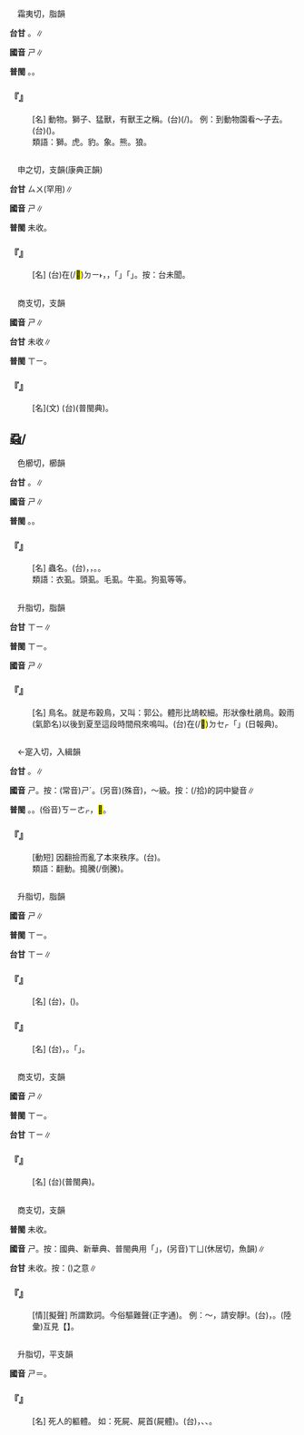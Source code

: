 
=={{ruby|獅|ㄕ}}==

　霜夷切，脂韻

'''台甘''' {{ruby|(文)|ㄙㄨ}}。{{ruby|(語)|ㄙㄞ}}∥

'''國音''' <rt>ㄕ</rt>∥

'''普閩''' {{ruby|(文)|ㄙㄨ}}。{{ruby|(白)|ㄙㄞ}}。

    

==='''『{{ruby|獅|ㄕ}}』'''===
: [名] 動物。獅子、猛獸，有獸王之稱。(台){{ruby|獅|ㄙㄞ}}(/{{ruby|獅|ㄙㄞ}}{{ruby|仔|ㄚ}})。 例：到動物園看～子去。(台){{ruby|來|·ㄌㄞˊ}}{{ruby|去|·ㄎㄧ˪}}{{ruby|動|ㄉㆲ˫}}{{ruby|物|ㆠㄨㆵ ͘}}{{ruby|園|ㄏㆭˊ}}{{ruby|看|ㄎㄨㆩ˪}}{{ruby|獅|ㄙㄞ}}({{ruby|仔|ㄚ}})。
:類語：獅。虎。豹。象。熊。狼。
:
    

=={{ruby|<mark>&#xf9cfe;</mark>|ㄕ}}==

　申之切，支韻(康典正韻)

'''台甘''' <rt>ㄙㄨ</rt>(罕用)∥

'''國音''' <rt>ㄕ</rt>∥

'''普閩''' 未收。

    

==='''『{{ruby|<mark>&#xf9cfe;</mark>|ㄕ}}』'''===
: [名] (台){{ruby|草|ㄘㄠˋ}}{{ruby|本|ㄅㄨㄣˋ}}{{ruby|發|ㄏㄨㄚㆵ}}在(/<mark>&#xf9853;</mark>)<rt>ㄉㄧ˫</rt>{{ruby|海|ㄏㄞˋ}}{{ruby|邊|ㄅㆪ}}，{{ruby|籽|ㄐㄧˋ}}{{ruby|像|ㄑㄧㆧ˫}}{{ruby|/|ㄑㄧㆫ˫}}{{ruby|大|ㄉㄨㄚ˫}}{{ruby|麥|ㆠㆤㆷ ͘}}{{ruby|可|ㄎㄜˋ}}{{ruby|以|ㄧˋ}}{{ruby|做|ㄗㄨㆤ˪}}{{ruby|/|ㄗㄜ˪}}{{ruby|糧|ㄋㄧㄨˊ}}{{ruby|食|ㄒㄧㆵ ͘}}，{{ruby|又|ㄧㄨ˫}}{{ruby|叫|ㄍㄧㄜ˪}}「{{ruby|自|ㄗㄨ˫}}{{ruby|然|ㆢㄧㄢˊ}}{{ruby|/|ㄌㄧㄢˊ}}{{ruby|穀|ㄍㆦㆶ}}」「{{ruby|禹|ㄨˋ}}{{ruby|餘|ㄨˊ}}{{ruby|糧|ㄋㄧㆦˊ}}」。按：台未聞。
    

=={{ruby|絁|ㄕ}}==

　商支切，支韻

'''國音''' <rt>ㄕ</rt>∥

'''台甘''' 未收∥

'''普閩''' <rt>ㄒㄧ</rt>。

    

==='''『{{ruby|絁|ㄕ}}』'''===
: [名](文) (台){{ruby|古|ㄍㆦˋ}}{{ruby|代|ㄉㄞ˫}}{{ruby|丌|ㆤ}}{{ruby|一|ㄐㄧㆵ ͘}}{{ruby|種|ㄐㄧㆲˋ}}{{ruby|粗|ㄘㆦ}}{{ruby|綢|ㄉㄧㄨˊ}}(普閩典)。
    

==蝨/{{ruby|虱|ㄕ}}==

　色櫛切，櫛韻

'''台甘''' {{ruby|(文)|ㄒㄧㆤㆶ}}。{{ruby|(語)|ㄙㄚㆵ}}∥

'''國音''' <rt>ㄕ</rt>∥

'''普閩''' {{ruby|(文)|ㄒㄧㆵ}}。{{ruby|(白)|ㄙㄚㆵ}}。

    

==='''『{{ruby|蝨|ㄕ}}{{ruby|子|·ㄗˇ}}』'''===
: [名] 蟲名。(台){{ruby|寄|ㄍㄧ˪}}{{ruby|生|ㄒㄧㄥ}}{{ruby|在|ㄗㄞ˫}}{{ruby|人|ㆢㄧㄣˊ}}{{ruby|/|ㄌㄧㄣˊ}}{{ruby|體|ㄊㆤˋ}}{{ruby|或|ㄧㄚㆷ ͘}}{{ruby|是|ㄒㄧ˫}}{{ruby|哺|ㄅㆦ˫}}{{ruby|乳|ㆡㄨˋ}}{{ruby|動|ㄉㆲ˫}}{{ruby|物|ㆠㄨㆵ ͘}}，{{ruby|吸|ㄎㄧㆴ}}{{ruby|血|ㄏㄨㆤㆷ}}，{{ruby|傳|ㄊㄨㄢˊ}}{{ruby|染|ㄌㄧㆰˋ}}{{ruby|疾|ㄐㄧㆵ ͘}}{{ruby|病|ㄅㄧㄥ˫}}{{ruby|丌|ㆤ}}{{ruby|害|ㄏㄞ˫}}{{ruby|蟲|ㄊㄧㆲˊ}}。{{ruby|蝨|ㄙㄚㆵ}}{{ruby|母|ㆠㄨˋ}}{{ruby|/|ㆠㄜˋ}}。
:類語：衣虱。頭虱。毛虱。牛虱。狗虱等等。
:
    

=={{ruby|鳲|ㄕ}}==

　升脂切，脂韻

'''台甘''' <rt>ㄒㄧ</rt>∥

'''普閩''' <rt>ㄒㄧ</rt>。

'''國音''' <rt>ㄕ</rt>∥

    

==='''『{{ruby|鳲|ㄕ}}{{ruby|鳩|ㄐㄧㄡ}}』'''===
: [名] 鳥名。就是布穀鳥，又叫：郭公。體形比{{ruby|鵓|ㄅㄛˊ}}鴣較細。形狀像杜鵑鳥。穀雨(氣節名)以後到夏至這段時間飛來鳴叫。(台){{ruby|叫|ㄍㄧㄜ˪}}{{ruby|聲|ㄒㄧㆩ}}{{ruby|聽|ㄊㄧㆩ}}{{ruby|著|ㄉㄧㄜㆷ ͘}}{{ruby|若|ㄋㄚˋ}}{{ruby|親|ㄑㄧㄣ}}{{ruby|像|ㄑㄧㆧ˫}}{{ruby|/|ㄑㄧㆫ˫}}在(/<mark>&#xf9549;</mark>)<rt>ㄉㆤㆷ</rt>{{ruby|催|ㄘㄨㄧ}}{{ruby|農|ㄌㆲˊ}}{{ruby|人|ㆢㄧㄣˊ}}{{ruby|/|ㄌㄧㄣˊ}}「{{ruby|布|ㄅㆦ˪}}{{ruby|穀|ㄍㆦㆶ}}」{{ruby|丌|ㆤ}}{{ruby|鳥|ㄐㄧㄠˋ}}(日報典)。
    

=={{ruby|拾|ㄕ}}==

　←寔入切，入緝韻{{ruby|＝|ㄕˊ}}

'''台甘''' {{ruby|(文)|ㄒㄧㆴ ͘}}。{{ruby|(語)|ㄗㄚㆴ ͘}}{{ruby|、|ㄎㄧㄜㆷ}}∥

'''國音''' <rt>ㄕ</rt>。按：(常音)<rt>ㄕˊ</rt>。(另音)(殊音){{ruby|(文)|ㄕㄜˋ}}，～級。按：{{ruby|拾|ㄕˊ}}(/拾{{ruby|翻|ㄈㄢ}})的詞中變音∥

'''普閩''' {{ruby|(文)|ㄒㄧㆴ ͘}}。{{ruby|(白)|ㄗㄚㆴ ͘}}。(俗音)<rt>ㄎㄧㄜㆷ</rt>，<mark>&#xf91d4;</mark>。

    

==='''『{{ruby|拾|ㄕˊ}}{{ruby|翻|·ㄈㄢ}}』'''===
: [動短] 因翻撿而亂了本來秩序。(台){{ruby|抄|ㄘㄠ}}{{ruby|→|ㄑㄧㄠ}}{{ruby|亂|ㄌㄨㄢ˫}}{{ruby|去|·ㄎㄧ˪}}。
:類語：翻動。搗騰(/倒騰)。
:
    

=={{ruby|蓍|ㄕ}}==

　升脂切，脂韻

'''國音''' <rt>ㄕ</rt>∥

'''普閩''' <rt>ㄒㄧ</rt>。

'''台甘''' <rt>ㄒㄧ</rt>∥

    

==='''『{{ruby|蓍|ㄕ}}{{ruby|草|ㄘㄠˇ}}』'''===
: [名] (台){{ruby|古|ㄍㆦˋ}}{{ruby|早|ㄗㄚˋ}}{{ruby|人|ㄌㄤˊ}}{{ruby|迷|ㆠㆤˊ}}{{ruby|信|ㄒㄧㄣ˪}}，{{ruby|用|ㄧㆲ˫}}{{ruby|/|ㄧㄥ˫}}{{ruby|蓍|ㄒㄧ}}{{ruby|草|ㄘㄠˋ}}{{ruby|丌|ㆤ}}{{ruby|骨|ㄍㄨㆵ}}({{ruby|莖|ㄍㄧㄥ}}){{ruby|作|ㄗㄜ˪}}{{ruby|籤|ㄑㄧㆰ}}{{ruby|來|ㄌㄞˊ}}{{ruby|卜|ㄅㆦㆶ}}{{ruby|卦|ㄍㄨㄚ˪}}。
    

==='''『{{ruby|蓍|ㄕ}}{{ruby|龜|ㄍㄨㄟ}}』'''===
: [名] (台){{ruby|蓍|ㄒㄧ}}{{ruby|草|ㄘㄠˋ}}{{ruby|及|ㄍㄚㆴ}}{{ruby|龜|ㄍㄨ}}{{ruby|甲|ㄍㄚㆷ}}，{{ruby|是|ㄒㄧ˫}}{{ruby|卜|ㄅㆦㆶ}}{{ruby|卦|ㄍㄨㄚ˪}}{{ruby|丌|ㆤ}}{{ruby|用|ㄧㆲ˫}}{{ruby|具|ㄍㄨ˫}}。{{ruby|連|ㄌㄧㄢˊ}}{{ruby|稱|ㄑㄧㄥ}}{{ruby|轉|ㄗㄨㄢˋ}}{{ruby|為|ㄨㄧˊ}}「{{ruby|卜|ㄅㆦㆶ}}{{ruby|卦|ㄍㄨㄚ˪}}」{{ruby|丌|ㆤ}}{{ruby|意|ㄧ˪}}{{ruby|思|ㄙㄨ˪}}。
    

=={{ruby|葹|ㄕ}}==

　商支切，支韻

'''國音''' <rt>ㄕ</rt>∥

'''普閩''' <rt>ㄒㄧ</rt>。

'''台甘''' <rt>ㄒㄧ</rt>∥

    

==='''『{{ruby|葹|ㄕ}}』'''===
: [名] (台){{ruby|據|ㄍㄨ˪}}{{ruby|古|ㄍㆦˋ}}{{ruby|書|ㄙㄨ}}{{ruby|記|ㄍㄧ˪}}{{ruby|載|ㄗㄞ˪}}{{ruby|是|ㄒㄧ˫}}{{ruby|一|ㄧㆵ}}{{ruby|切|ㄘㆤ˪}}{{ruby|丌|ㆤ}}{{ruby|植|ㄒㄧㆵ ͘}}{{ruby|物|ㆠㄨㆵ ͘}}{{ruby|名|ㄇㄧㄚˊ}}(普閩典)。
    

=={{ruby|<mark>&#xf9cfd;</mark>|ㄕ}}==

　商支切，支韻

'''普閩''' 未收。

'''國音''' <rt>ㄕ</rt>。按：國典、新華典、普閩典用「{{ruby|噓|ㄕ}}」，(另音)<rt>ㄒㄩ</rt>(休居切，魚韻)∥

'''台甘''' 未收。按：{{ruby|噓|ㄏㄨ}}({{ruby|/|ㄏㄚ}})之意∥

    

==='''『{{ruby|<mark>&#xf9cfd;</mark>|ㄕ}}』'''===
: [情][擬聲] 所謂歎詞。今俗驅難聲(正字通)。 例：～，請安靜!。(台){{ruby|( )|ㄙㄨㆷ}}{{ruby|( )|ㄨ˪}}，{{ruby|較|ㄎㄚㆷ}}{{ruby|恬|ㄉㄧㆰ˫}}{{ruby|一|ㄐㄧㆵ ͘}}{{ruby|下|·ㆤ˫}}。(陸彙)互見【{{ruby|噓|ㄕ}}】。
    

=={{ruby|屍|ㄕ}}==

　升脂切，平支韻

'''國音''' <rt>ㄕ</rt>＝{{ruby|尸|ㄕ}}。

    

==='''『{{ruby|屍|ㄕ}}』'''===
: [名] 死人的軀體。 如：死屍、屍首(屍體)。(台){{ruby|屍|ㄒㄧ}}，{{ruby|死|ㄒㄧˋ}}{{ruby|人|ㄌㄤˊ}}、{{ruby|屍|ㄒㄧ}}{{ruby|體|ㄊㆤˋ}}、{{ruby|死|ㄒㄧˋ}}{{ruby|屍|ㄒㄧ}}。
    
